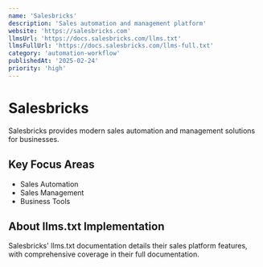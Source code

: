 ```yaml
---
name: 'Salesbricks'
description: 'Sales automation and management platform'
website: 'https://salesbricks.com'
llmsUrl: 'https://docs.salesbricks.com/llms.txt'
llmsFullUrl: 'https://docs.salesbricks.com/llms-full.txt'
category: 'automation-workflow'
publishedAt: '2025-02-24'
priority: 'high'
---
```


# Salesbricks

Salesbricks provides modern sales automation and management solutions for businesses.

## Key Focus Areas

- Sales Automation
- Sales Management
- Business Tools

## About llms.txt Implementation

Salesbricks' llms.txt documentation details their sales platform features, with comprehensive coverage in their full documentation.
